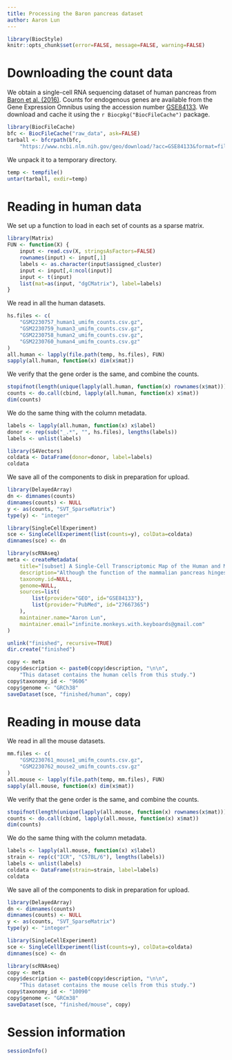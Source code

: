 ```yaml
---
title: Processing the Baron pancreas dataset
author: Aaron Lun
---
```


```r
library(BiocStyle)
knitr::opts_chunk$set(error=FALSE, message=FALSE, warning=FALSE)
```

# Downloading the count data

We obtain a single-cell RNA sequencing dataset of human pancreas from [Baron et al. (2016)](https://doi.org/10.1016/j.cels.2016.08.011).
Counts for endogenous genes are available from the Gene Expression Omnibus
using the accession number [GSE84133](https://www.ncbi.nlm.nih.gov/geo/query/acc.cgi?acc=GSE84133).
We download and cache it using the `r Biocpkg("BiocFileCache")` package.

```r
library(BiocFileCache)
bfc <- BiocFileCache("raw_data", ask=FALSE)    
tarball <- bfcrpath(bfc, 
    "https://www.ncbi.nlm.nih.gov/geo/download/?acc=GSE84133&format=file")
```

We unpack it to a temporary directory.

```r
temp <- tempfile()
untar(tarball, exdir=temp)
```

# Reading in human data

We set up a function to load in each set of counts as a sparse matrix.

```r
library(Matrix)
FUN <- function(X) {
    input <- read.csv(X, stringsAsFactors=FALSE)
    rownames(input) <- input[,1]
    labels <- as.character(input$assigned_cluster)
    input <- input[,4:ncol(input)]
    input <- t(input)
    list(mat=as(input, "dgCMatrix"), label=labels)
}
```

We read in all the human datasets.

```r
hs.files <- c(
    "GSM2230757_human1_umifm_counts.csv.gz",
    "GSM2230759_human3_umifm_counts.csv.gz",
    "GSM2230758_human2_umifm_counts.csv.gz",  
    "GSM2230760_human4_umifm_counts.csv.gz"
)
all.human <- lapply(file.path(temp, hs.files), FUN)
sapply(all.human, function(x) dim(x$mat))
```

We verify that the gene order is the same, and combine the counts.

```r
stopifnot(length(unique(lapply(all.human, function(x) rownames(x$mat))))==1L)
counts <- do.call(cbind, lapply(all.human, function(x) x$mat))
dim(counts)
```

We do the same thing with the column metadata.

```r
labels <- lapply(all.human, function(x) x$label)
donor <- rep(sub("_.*", "", hs.files), lengths(labels))
labels <- unlist(labels)

library(S4Vectors)
coldata <- DataFrame(donor=donor, label=labels)
coldata
```

We save all of the components to disk in preparation for upload.

```r
library(DelayedArray)
dn <- dimnames(counts)
dimnames(counts) <- NULL
y <- as(counts, "SVT_SparseMatrix")
type(y) <- "integer"

library(SingleCellExperiment)
sce <- SingleCellExperiment(list(counts=y), colData=coldata)
dimnames(sce) <- dn

library(scRNAseq)
meta <- createMetadata(
    title="[subset] A Single-Cell Transcriptomic Map of the Human and Mouse Pancreas Reveals Inter- and Intra-cell Population Structure",
    description="Although the function of the mammalian pancreas hinges on complex interactions of distinct cell types, gene expression profiles have primarily been described with bulk mixtures. Here we implemented a droplet-based, single-cell RNA-seq method to determine the transcriptomes of over 12,000 individual pancreatic cells from four human donors and two mouse strains. Cells could be divided into 15 clusters that matched previously characterized cell types: all endocrine cell types, including rare epsilon-cells; exocrine cell types; vascular cells; Schwann cells; quiescent and activated stellate cells; and four types of immune cells. We detected subpopulations of ductal cells with distinct expression profiles and validated their existence with immuno-histochemistry stains. Moreover, among human beta- cells, we detected heterogeneity in the regulation of genes relating to functional maturation and levels of ER stress. Finally, we deconvolved bulk gene expression samples using the single-cell data to detect disease-associated differential expression. Our dataset provides a resource for the discovery of novel cell type-specific transcription factors, signaling receptors, and medically relevant genes.",
    taxonomy.id=NULL,
    genome=NULL,
    sources=list(
        list(provider="GEO", id="GSE84133"),
        list(provider="PubMed", id="27667365")
    ),
    maintainer.name="Aaron Lun",
    maintainer.email="infinite.monkeys.with.keyboards@gmail.com"
)

unlink("finished", recursive=TRUE)
dir.create("finished")

copy <- meta
copy$description <- paste0(copy$description, "\n\n",
    "This dataset contains the human cells from this study.")
copy$taxonomy_id <- "9606"
copy$genome <- "GRCh38"
saveDataset(sce, "finished/human", copy)
```

# Reading in mouse data

We read in all the mouse datasets.

```r
mm.files <- c(
    "GSM2230761_mouse1_umifm_counts.csv.gz",
    "GSM2230762_mouse2_umifm_counts.csv.gz"
)
all.mouse <- lapply(file.path(temp, mm.files), FUN)
sapply(all.mouse, function(x) dim(x$mat))
```

We verify that the gene order is the same, and combine the counts.

```r
stopifnot(length(unique(lapply(all.mouse, function(x) rownames(x$mat))))==1L)
counts <- do.call(cbind, lapply(all.mouse, function(x) x$mat))
dim(counts)
```

We do the same thing with the column metadata.

```r
labels <- lapply(all.mouse, function(x) x$label)
strain <- rep(c("ICR", "C57BL/6"), lengths(labels))
labels <- unlist(labels)
coldata <- DataFrame(strain=strain, label=labels)
coldata
```

We save all of the components to disk in preparation for upload.

```r
library(DelayedArray)
dn <- dimnames(counts)
dimnames(counts) <- NULL
y <- as(counts, "SVT_SparseMatrix")
type(y) <- "integer"

library(SingleCellExperiment)
sce <- SingleCellExperiment(list(counts=y), colData=coldata)
dimnames(sce) <- dn

library(scRNAseq)
copy <- meta
copy$description <- paste0(copy$description, "\n\n",
    "This dataset contains the mouse cells from this study.")
copy$taxonomy_id <- "10090"
copy$genome <- "GRCm38"
saveDataset(sce, "finished/mouse", copy)
```

# Session information

```r
sessionInfo()
```
